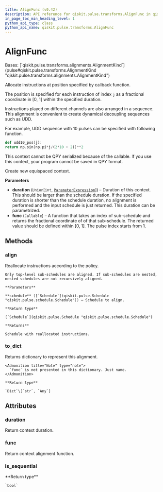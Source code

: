 ```yaml
---
title: AlignFunc (v0.42)
description: API reference for qiskit.pulse.transforms.AlignFunc in qiskit v0.42
in_page_toc_min_heading_level: 1
python_api_type: class
python_api_name: qiskit.pulse.transforms.AlignFunc
---
```


# AlignFunc

<Class id="qiskit.pulse.transforms.AlignFunc" isDedicatedPage={true} github="https://github.com/qiskit/qiskit/tree/stable/0.23/qiskit/pulse/transforms/alignments.py" signature="AlignFunc(duration, func)" modifiers="class">
  Bases: [`qiskit.pulse.transforms.alignments.AlignmentKind`](pulse#qiskit.pulse.transforms.AlignmentKind "qiskit.pulse.transforms.alignments.AlignmentKind")

  Allocate instructions at position specified by callback function.

  The position is specified for each instruction of index `j` as a fractional coordinate in \[0, 1] within the specified duration.

  Instructions played on different channels are also arranged in a sequence. This alignment is convenient to create dynamical decoupling sequences such as UDD.

  For example, UDD sequence with 10 pulses can be specified with following function.

  ```python
  def udd10_pos(j):
  return np.sin(np.pi*j/(2*10 + 2))**2
  ```

  <Admonition title="Note" type="note">
    This context cannot be QPY serialized because of the callable. If you use this context, your program cannot be saved in QPY format.
  </Admonition>

  Create new equispaced context.

  **Parameters**

  *   **duration** (`Union`\[`int`, [`ParameterExpression`](qiskit.circuit.ParameterExpression "qiskit.circuit.parameterexpression.ParameterExpression")]) – Duration of this context. This should be larger than the schedule duration. If the specified duration is shorter than the schedule duration, no alignment is performed and the input schedule is just returned. This duration can be parametrized.
  *   **func** (`Callable`) – A function that takes an index of sub-schedule and returns the fractional coordinate of of that sub-schedule. The returned value should be defined within \[0, 1]. The pulse index starts from 1.

  ## Methods

  <span id="qiskit-pulse-transforms-alignfunc-align" />

  ### align

  <Function id="qiskit.pulse.transforms.AlignFunc.align" signature="AlignFunc.align(schedule)">
    Reallocate instructions according to the policy.

    Only top-level sub-schedules are aligned. If sub-schedules are nested, nested schedules are not recursively aligned.

    **Parameters**

    **schedule** ([`Schedule`](qiskit.pulse.Schedule "qiskit.pulse.schedule.Schedule")) – Schedule to align.

    **Return type**

    [`Schedule`](qiskit.pulse.Schedule "qiskit.pulse.schedule.Schedule")

    **Returns**

    Schedule with reallocated instructions.
  </Function>

  <span id="qiskit-pulse-transforms-alignfunc-to-dict" />

  ### to\_dict

  <Function id="qiskit.pulse.transforms.AlignFunc.to_dict" signature="AlignFunc.to_dict()">
    Returns dictionary to represent this alignment.

    <Admonition title="Note" type="note">
      `func` is not presented in this dictionary. Just name.
    </Admonition>

    **Return type**

    `Dict`\[`str`, `Any`]
  </Function>

  ## Attributes

  ### duration

  <Attribute id="qiskit.pulse.transforms.AlignFunc.duration">
    Return context duration.
  </Attribute>

  ### func

  <Attribute id="qiskit.pulse.transforms.AlignFunc.func">
    Return context alignment function.
  </Attribute>

  ### is\_sequential

  <Attribute id="qiskit.pulse.transforms.AlignFunc.is_sequential">
    **Return type**

    `bool`
  </Attribute>
</Class>

